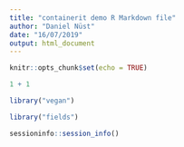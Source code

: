 ```yaml
---
title: "containerit demo R Markdown file"
author: "Daniel Nüst"
date: "16/07/2019"
output: html_document
---
```


```r
knitr::opts_chunk$set(echo = TRUE)
```

```r
1 + 1
```

```r
library("vegan")
```

```r
library("fields")
```

```r
sessioninfo::session_info()
```
